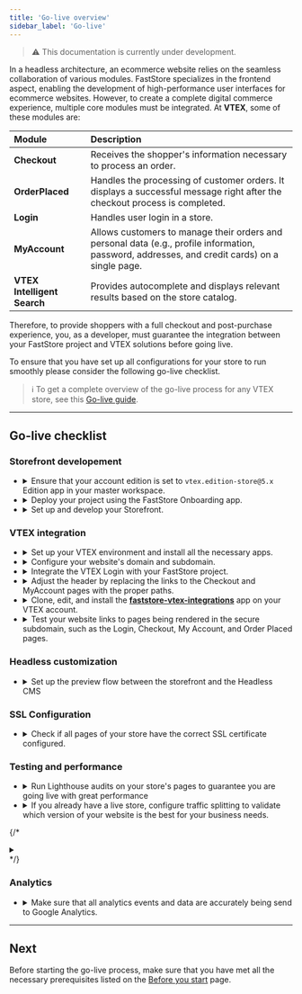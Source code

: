 ```yaml
---
title: 'Go-live overview'
sidebar_label: 'Go-live'
---
```



>⚠️ This documentation is currently under development.

In a headless architecture, an ecommerce website relies on the seamless collaboration of various modules. FastStore specializes in the frontend aspect, enabling the development of high-performance user interfaces for ecommerce websites. However, to create a complete digital commerce experience, multiple core modules must be integrated. At **VTEX**, some of these modules are:

| Module                      | Description                                                                                                                             |
| :-------------------------- | :-------------------------------------------------------------------------------------------------------------------------------------- |
| **Checkout**                | Receives the shopper's information necessary to process an order.                                                                       |
| **OrderPlaced**             | Handles the processing of customer orders. It displays a successful message right after the checkout process is completed.                                                            |
| **Login**                   | Handles user login in a store.                                                                                                          |
| **MyAccount**               | Allows customers to manage their orders and personal data (e.g., profile information, password, addresses, and credit cards) on a single page. |
| **VTEX Intelligent Search** | Provides autocomplete and displays relevant results based on the store catalog.                                                                 |

Therefore, to provide shoppers with a full checkout and post-purchase experience, you, as a developer, must guarantee the integration between your FastStore project and VTEX solutions before going live.

To ensure that you have set up all configurations for your store to run smoothly please consider the following go-live checklist.

>ℹ️ To get a complete overview of the go-live process for any VTEX store, see this [Go-live guide](https://help.vtex.com/tracks/go-live-your-store--4Ns5FxIiksmjsdX2yOTduM/1iP90RcJvlrfQhnlxM54wo).

---

## Go-live checklist

### Storefront developement

<ul class="nx-section-checklist">
  <li>
    <b><CheckboxField label="Checking the account edition" id="checkboxfield-account" /></b>
    <details>
      <summary>Ensure that your account edition is set to <code>vtex.edition-store@5.x</code> Edition app in your master workspace.</summary>

        <table class="nx-simple-table">
            <thead>
                <tr>
                    <th>Management</th>
                    <th>Reference</th>
                </tr>
            </thead>
            <tbody>
                <tr>
                    <td>Agency and VTEX Support</td>
                    <td>If your account uses a different Edition App version, <a href="https://help.vtex.com/en/support">open a support ticket</a> requesting the installation of the vtex.edition-store@5.x.</td>
                </tr>
            </tbody>
        </table>
    </details>
  </li>
  <li>
    <b><CheckboxField label="Deploying with FastStore Onboarding" id="checkboxfield-onboarding" /></b>
    <details>
      <summary>Deploy your project using the FastStore Onboarding app.</summary>

        <table class="nx-simple-table">
            <thead>
                <tr>
                    <th>Management</th>
                    <th>Reference</th>
                </tr>
            </thead>
            <tbody>
                <tr>
                    <td>Agency</td>
                    <td><a class="" href="/docs/getting-started/1-faststore-onboarding/overview">FastStore Onboarding</a></td>
                </tr>
            </tbody>
        </table>
    </details>
  </li>
  <li>
    <b><CheckboxField label="Setting up the project" id="checkboxfield-setting-up" /></b>
    <details>
      <summary>Set up and develop your Storefront.</summary>

        <table class="nx-simple-table">
          <thead>
              <tr>
                  <th>Management</th>
                  <th>Reference</th>
              </tr>
          </thead>
          <tbody>
              <tr>
                  <td>Agency</td>
                  <td><a href="/docs/getting-started/2-setting-up-the-project">Setting up the project</a></td>
              </tr>
          </tbody>
      </table>

    </details>
  </li>
</ul>

### VTEX integration

<ul class="nx-section-checklist">
  <li>
    <b><CheckboxField label="Setting up a VTEX account" id="checkboxfield-account" /></b>
    <details>
      <summary>Set up your VTEX environment and install all the necessary apps.</summary>

        <table class="nx-simple-table">
          <thead>
            <tr>
              <th>Management</th>
              <th>Reference</th>
            </tr>
          </thead>
          <tbody>
            <tr>
              <td>Agency</td>
              <td><a href="/docs/go-live/1-setting-up-vtex-account-for-faststore">Setting up a VTEX account for FastStore</a></td>
            </tr>
          </tbody>
        </table>

    </details>
  </li>

  <li>
    <b><CheckboxField label="Configuring external DNS for a custom domain" id="checkboxfield-dns" /></b>
    <details>
      <summary>Configure your website's domain and subdomain.</summary>

        <table class="nx-simple-table">
          <thead>
            <tr>
              <th>Management</th>
              <th>Reference</th>
            </tr>
          </thead>
          <tbody>
            <tr>
              <td>Agency and VTEX Support</td>
              <td><a href="/docs/go-live/2-configuring-external-dns">Configuring external DNS for a custom domain</a></td>
            </tr>
          </tbody>
        </table>

    </details>
  </li>

  <li>
    <b><CheckboxField label="Integrating the VTEX Login" id="checkboxfield-login" /></b>
    <details>
      <summary>Integrate the VTEX Login with your FastStore project.</summary>

        <table class="nx-simple-table">
            <thead>
                <tr>
                    <th>Management</th>
                    <th>Reference</th>
                </tr>
            </thead>
            <tbody>
                <tr>
                    <td>Agency and VTEX Support</td>
                    <td><a href="/docs/go-live/3-integrating-the-the-vtex-login">Integrating the VTEX Login</a></td>
                </tr>
            </tbody>
        </table>

    </details>
  </li>

  <li>
    <b><CheckboxField label="Integrating the VTEX Checkout" id="checkboxfield-checkout" /></b>
    <details>
      <summary>Adjust the header by replacing the links to the Checkout and MyAccount pages with the proper paths.</summary>

        <table class="nx-simple-table">
            <thead>
                <tr>
                    <th>Management</th>
                    <th>Reference</th>
                </tr>
            </thead>
            <tbody>
                <tr>
                    <td>Agency and VTEX Support</td>
                    <td><a href="/docs/go-live/4-integrating-the-vtex-checkout">Integrating the VTEX Checkout</a></td>
                </tr>
            </tbody>
        </table>

    </details>
  </li>

  <li>
    <b><CheckboxField label="Integrating the VTEX Order Placed and My Account" id="checkboxfield-my-account" /></b>
    <details>
      <summary>Clone, edit, and install the <b><a href="https://github.com/vtex/faststore-vtex-integrations/">faststore-vtex-integrations</a></b> app on your VTEX account.</summary>

      <table class="nx-simple-table">
          <thead>
              <tr>
                  <th>Management</th>
                  <th>Reference</th>
              </tr>
          </thead>
          <tbody>
              <tr>
                  <td>Agency and VTEX Support</td>
                  <td><a href="/docs/go-live/5-integrating-the-vtex-order-placed-and-my-account">Integrating the VTEX Order Placed and My Account</a></td>
              </tr>
          </tbody>
      </table>
    </details>
  </li>

  <li>
    <b><CheckboxField label="Checking the pages in the secure domain" id="checkboxfield-domain" /></b>
    <details>
      <summary>Test your website links to pages being rendered in the secure subdomain, such as the Login, Checkout, My Account, and Order Placed pages.</summary>
      **Management**: Agency
    </details>
  </li>
</ul>

### Headless customization

<ul class="nx-section-checklist">
  <li>
    <b><CheckboxField label="Integrating the storefront with VTEX Headless CMS" id="checkboxfield-cms" /></b>
    <details>
      <summary>Set up the preview flow between the storefront and the Headless CMS</summary>

        <table class="nx-simple-table">
            <thead>
                <tr>
                    <th>Management</th>
                    <th>Reference</th>
                </tr>
            </thead>
            <tbody>
                <tr>
                    <td>Agency</td>
                    <td><a href="">VTEX Headless CMS</a></td>
                </tr>
            </tbody>
        </table>

    </details>
  </li>
</ul>

### SSL Configuration

<ul class="nx-section-checklist">
  <li>
    <b><CheckboxField label="Checking the pages SSL certificate" id="checkboxfield-ssl" /></b>
    <details>
      <summary>Check if all pages of your store have the correct SSL certificate configured.</summary>
      **Management:** Agency
    </details>
  </li>
</ul>


### Testing and performance

<ul class="nx-section-checklist">
  <li>
    <b><CheckboxField label="Performing Lighthouse audits" id="checkboxfield-lh" /></b>
    <details>
      <summary>Run Lighthouse audits on your store's pages to guarantee you are going live with great performance</summary>
      <b>Management:</b> Agency
        <ul>
          <li>- Run Lighthouse audits on your store's Home Page, Product Listing Page (PLP), Product Details Page (PDP), and custom pages.</li>
          <li>- All pages must have Lighthouse Score equal or more than 60 on mobile devices.</li>
          <li>- Any publication will be automatically blocked by the system until all checks pass.</li>
        </ul>
    </details>
  </li>
  <li>
    <b><CheckboxField label="Setting up Traffic Splitting" id="checkboxfield-traffic" /></b>
    <details>
      <summary>If you already have a live store, configure traffic splitting to validate which version of your website is the best for your business needs.</summary>
      <b>Management:</b> VTEX Support
    </details>
  </li>
</ul>

{/* <b><CheckboxField label="Sentry" id="checkboxfield-default" /></b>
<details>
  <summary></summary>
  | Management | Reference  |
  | :--------- | :------------ |
  | Agency and VTEX Support    | Coming soon!  |
</details> */}

### Analytics

<ul class="nx-section-checklist">
  <li>
    <b><CheckboxField label="Managing the Analytics module" id="checkboxfield-analytics" /></b>
    <details>
      <summary>Make sure that all analytics events and data are accurately being send to Google Analytics.</summary>
        <table class="nx-simple-table">
            <thead>
                <tr>
                    <th>Management</th>
                    <th>Reference</th>
                </tr>
            </thead>
            <tbody>
                <tr>
                    <td>Agency</td>
                    <td>Coming soon!</td>
                </tr>
            </tbody>
        </table>
    </details>
  </li>
</ul>

---

## Next

Before starting the go-live process, make sure that you have met all the necessary prerequisites listed on the [Before you start](/docs/faststore/go-live-before-you-start) page.

